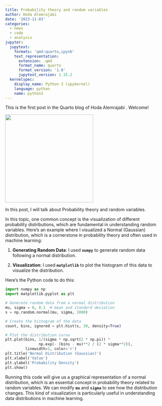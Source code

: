 ```yaml
---
title: Probability theory and random variables
author: Hoda Alemrajabi
date: '2023-11-03'
categories:
  - news
  - code
  - analysis
jupyter:
  jupytext:
    formats: 'qmd:quarto,ipynb'
    text_representation:
      extension: .qmd
      format_name: quarto
      format_version: '1.0'
      jupytext_version: 1.15.2
  kernelspec:
    display_name: Python 3 (ipykernel)
    language: python
    name: python3
---
```


This is the first post in the Quarto blog of Hoda Alemrajabi . Welcome!

![](https://files.oaiusercontent.com/file-78Te8ZCTrKKxP2PAH9UAFu3n?se=2023-11-26T20%3A17%3A50Z&sp=r&sv=2021-08-06&sr=b&rscc=max-age%3D31536000%2C%20immutable&rscd=attachment%3B%20filename%3D61534028-0f6d-4e7c-8242-7587401982d0.webp&sig=DhJwKsUmWJ08UZZghN8L2%2BqAIci3ShSR/kZpsxz4aNo%3D){width="282"}

In this post, I will talk about Probability theory and random variables.

In this topic, one common concept is the visualization of different probability distributions, which are fundamental in understanding random variables. Here's an example where I visualized a Normal (Gaussian) distribution, which is a cornerstone in probability theory and often used in machine learning:

1.  **Generating Random Data**: I used **`numpy`** to generate random data following a normal distribution.

2.  **Visualization**: I used **`matplotlib`** to plot the histogram of this data to visualize the distribution.

Here's the Python code to do this:

```python
import numpy as np
import matplotlib.pyplot as plt

# Generate random data from a normal distribution
mu, sigma = 0, 0.1  # mean and standard deviation
s = np.random.normal(mu, sigma, 1000)

# Create the histogram of the data
count, bins, ignored = plt.hist(s, 30, density=True)

# Plot the distribution curve
plt.plot(bins, 1/(sigma * np.sqrt(2 * np.pi)) *
               np.exp(- (bins - mu)**2 / (2 * sigma**2)),
         linewidth=2, color='r')
plt.title('Normal Distribution (Gaussian)')
plt.xlabel('Value')
plt.ylabel('Probability Density')
plt.show()
```

Running this code will give us a graphical representation of a normal distribution, which is an essential concept in probability theory related to random variables. We can modify **`mu`** and **`sigma`** to see how the distribution changes. This kind of visualization is particularly useful in understanding data distributions in machine learning.
